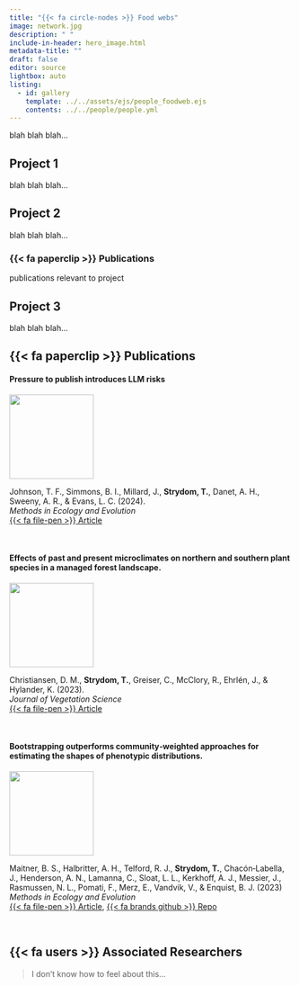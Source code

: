 ```yaml
---
title: "{{< fa circle-nodes >}} Food webs"
image: network.jpg
description: " "
include-in-header: hero_image.html
metadata-title: ""
draft: false
editor: source
lightbox: auto
listing:
  - id: gallery
    template: ../../assets/ejs/people_foodweb.ejs
    contents: ../../people/people.yml
---
```


blah blah blah...

## <i class="fa-brands fa-jedi-order"></i> Project 1

blah blah blah...

## <i class="fa-brands fa-galactic-republic"></i> Project 2

blah blah blah...

### {{< fa paperclip >}} Publications

publications relevant to project

## <i class="fa-brands fa-rebel"></i> Project 3

blah blah blah...

## {{< fa paperclip >}} Publications

####  Pressure to publish introduces LLM risks

::: {.column-margin}
[![](traitstrap.png){height=150, width=150}](https://doi.org/10.1111/2041-210X.14160)
:::

Johnson, T. F., Simmons, B. I., Millard, J., **Strydom, T.**, Danet, A. H., Sweeny, A. R., & Evans, L. C. (2024).\
*Methods in Ecology and Evolution*\
[{{< fa file-pen >}} Article](https://doi.org/10.1111/2041-210X.14397)

<br>

#### Effects of past and present microclimates on northern and southern plant species in a managed forest landscape.

::: {.column-margin}
[![](traitstrap.png){height=150, width=150}](https://doi.org/10.1111/2041-210X.14160)
:::

Christiansen, D. M., **Strydom, T.**, Greiser, C., McClory, R., Ehrlén, J., & Hylander, K. (2023).\
*Journal of Vegetation Science*\
[{{< fa file-pen >}} Article](https://doi.org/10.1111/jvs.13197)

<br>

#### Bootstrapping outperforms community‑weighted approaches for estimating the shapes of phenotypic distributions.

::: {.column-margin}
[![](traitstrap.png){height=150, width=150}](https://doi.org/10.1111/2041-210X.14160)
:::

Maitner, B. S., Halbritter, A. H., Telford, R. J., **Strydom, T.**, Chacón‑Labella, J., Henderson, A. N., Lamanna, C., Sloat, L. L., Kerkhoff, A. J., Messier, J., Rasmussen, N. L., Pomati, F., Merz, E., Vandvik, V., & Enquist, B. J. (2023)\
*Methods in Ecology and Evolution*\
[{{< fa file-pen >}} Article](https://doi.org/10.1111/2041-210X.14160),
[{{< fa brands github >}} Repo](https://github.com/EnquistLab/trait_bootstrap_ms)

<br>

## {{< fa users >}} Associated Researchers

> I don't know how to feel about this...

::: {#gallery}
:::